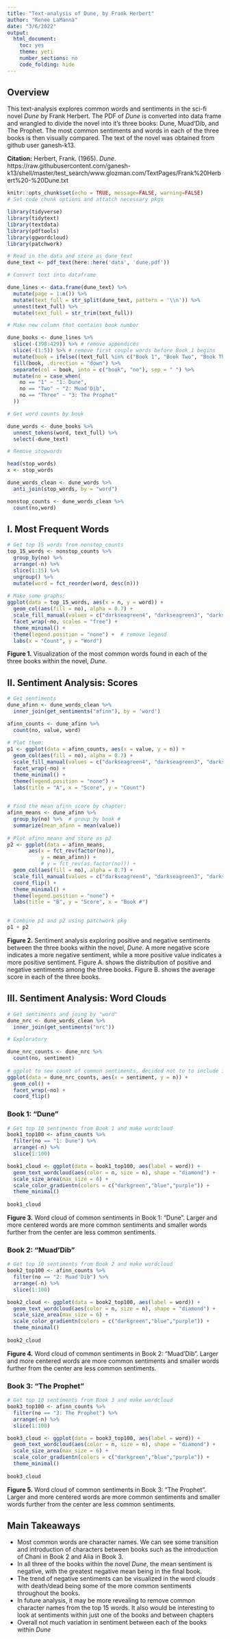 ```yaml
---
title: "Text-analysis of Dune, by Frank Herbert"
author: "Renee LaManna"
date: "3/6/2022"
output: 
  html_document: 
    toc: yes
    theme: yeti
    number_sections: no
    code_folding: hide 
---
```

## Overview 

This text-analysis explores common words and sentiments in the sci-fi novel *Dune* by Frank Herbert. The PDF of *Dune* is converted into data frame and wrangled to divide the novel into it's three books: Dune, Muad'Dib, and The Prophet. The most common sentiments and words in each of the three books is then visually compared. The text of the novel was obtained from github user ganesh-k13.  

**Citation:**
Herbert, Frank. (1965). *Dune*. https://raw.githubusercontent.com/ganesh-k13/shell/master/test_search/www.glozman.com/TextPages/Frank%20Herbert%20-%20Dune.txt 

```r
knitr::opts_chunk$set(echo = TRUE, message=FALSE, warning=FALSE)
# Set code chunk options and attatch necessary pkgs 

library(tidyverse)
library(tidytext)
library(textdata)
library(pdftools)
library(ggwordcloud)
library(patchwork)
```


```r
# Read in the data and store as dune_text
dune_text <- pdf_text(here::here('data', 'dune.pdf'))
```


```r
# Convert text into dataframe

dune_lines <- data.frame(dune_text) %>% 
  mutate(page = 1:n()) %>%
  mutate(text_full = str_split(dune_text, pattern = '\\n')) %>% 
  unnest(text_full) %>% 
  mutate(text_full = str_trim(text_full)) 

```


```r
# Make new column that contains book number

dune_books <- dune_lines %>% 
  slice(-(398:429)) %>% # remove appendices 
  slice(-(1:5)) %>% # remove first couple words before Book 1 begins
  mutate(book = ifelse((text_full %in% c("Book 1", "Book Two", "Book Three")), text_full, NA)) %>% # in text_full, look for the following, "Book 1", "Book Two", & "Book Three", make everything else NA
  fill(book, .direction = "down") %>% 
  separate(col = book, into = c("book", "no"), sep = " ") %>% 
  mutate(no = case_when(
    no == "1" ~ "1: Dune",
    no == "Two" ~ "2: Muad'Dib",
    no == "Three" ~ "3: The Prophet"
  ))

```


```r
# Get word counts by book

dune_words <- dune_books %>% 
  unnest_tokens(word, text_full) %>% 
  select(-dune_text)
```


```r
# Remove stopwords

head(stop_words)
x <- stop_words

dune_words_clean <- dune_words %>% 
  anti_join(stop_words, by = "word")

nonstop_counts <- dune_words_clean %>% 
  count(no,word)
```

## I. Most Frequent Words

```r
# Get top 15 words from nonstop_counts
top_15_words <- nonstop_counts %>% 
  group_by(no) %>% 
  arrange(-n) %>% 
  slice(1:15) %>%
  ungroup() %>% 
  mutate(word = fct_reorder(word, desc(n)))
 
# Make some graphs: 
ggplot(data = top_15_words, aes(x = n, y = word)) +
  geom_col(aes(fill = no), alpha = 0.7) +
  scale_fill_manual(values = c("darkseagreen4", "darkseagreen3", "darkseagreen2")) +
  facet_wrap(~no, scales = "free") +
  theme_minimal() +
  theme(legend.position = "none") +  # remove legend 
  labs(x = "Count", y = "Word")
```

**Figure 1.** Visualization of the most common words found in each of the three books within the novel, *Dune*. 


## II. Sentiment Analysis: Scores

```r
# Get sentiments
dune_afinn <- dune_words_clean %>% 
  inner_join(get_sentiments("afinn"), by = 'word')
```


```r
afinn_counts <- dune_afinn %>% 
  count(no, value, word)
 
# Plot them: 
p1 <- ggplot(data = afinn_counts, aes(x = value, y = n)) +
  geom_col(aes(fill = no), alpha = 0.7) +
  scale_fill_manual(values = c("darkseagreen4", "darkseagreen3", "darkseagreen2")) +
  facet_wrap(~no) +
  theme_minimal() +
  theme(legend.position = "none") +
  labs(title = "A", x = "Score", y = "Count")
  
```

``` r
# Find the mean afinn score by chapter: 
afinn_means <- dune_afinn %>% 
  group_by(no) %>%  # group_by book #
  summarize(mean_afinn = mean(value))
 
# Plot afinn_means and store as p2 
p2 <- ggplot(data = afinn_means, 
       aes(x = fct_rev(factor(no)),
           y = mean_afinn)) +
           # y = fct_rev(as.factor(no))) +
  geom_col(aes(fill = no), alpha = 0.7) +
  scale_fill_manual(values = c("darkseagreen4", "darkseagreen3", "darkseagreen2"))  +
  coord_flip() +
  theme_minimal() +
  theme(legend.position = "none") +
  labs(title = "B", y = "Score", x = "Book #")
  
```

```r
# Combine p1 and p2 using patchwork pkg
p1 + p2
```

**Figure 2.** Sentiment analysis exploring positive and negative sentiments between the three books within the novel, *Dune*. A more negative score indicates a more negative sentiment, while a more positive value indicates a more positive sentiment. Figure A. shows the distribution of positive and negative sentiments among the three books. Figure B. shows the average score in each of the three books. 



## III. Sentiment Analysis: Word Clouds {.tabset .tabset-fade} 

```r
# Get sentiments and joing by "word"
dune_nrc <- dune_words_clean %>% 
  inner_join(get_sentiments("nrc"))
```


```r
# Exploratory 

dune_nrc_counts <- dune_nrc %>% 
  count(no, sentiment)
 
# ggplot to see count of common sentiments, decided not to to include in final
ggplot(data = dune_nrc_counts, aes(x = sentiment, y = n)) +
  geom_col() +
  facet_wrap(~no) +
  coord_flip()
```

### Book 1: "Dune"

```r
# Get top 10 sentiments from Book 1 and make wordcloud
book1_top100 <- afinn_counts %>% 
  filter(no == "1: Dune") %>% 
  arrange(-n) %>%  
  slice(1:100)

book1_cloud <- ggplot(data = book1_top100, aes(label = word)) +
  geom_text_wordcloud(aes(color = n, size = n), shape = "diamond") +
  scale_size_area(max_size = 6) +
  scale_color_gradientn(colors = c("darkgreen","blue","purple")) +
  theme_minimal()
 
book1_cloud
```

**Figure 3.** Word cloud of common sentiments in Book 1: "Dune". Larger and more centered words are more common sentiments and smaller words further from the center are less common sentiments. 

### Book 2: "Muad'Dib"

```r
# Get top 10 sentiments from Book 2 and make wordcloud
book2_top100 <- afinn_counts %>% 
  filter(no == "2: Muad'Dib") %>% 
  arrange(-n) %>% 
  slice(1:100)

book2_cloud <- ggplot(data = book2_top100, aes(label = word)) +
  geom_text_wordcloud(aes(color = n, size = n), shape = "diamond") +
  scale_size_area(max_size = 6) +
  scale_color_gradientn(colors = c("darkgreen","blue","purple")) +
  theme_minimal()
 
book2_cloud
```

**Figure 4.** Word cloud of common sentiments in Book 2: "Muad'Dib". Larger and more centered words are more common sentiments and smaller words further from the center are less common sentiments. 


### Book 3: "The Prophet"

```r
# Get top 10 sentiments from Book 3 and make wordcloud
book3_top100 <- afinn_counts %>% 
  filter(no == "3: The Prophet") %>% 
  arrange(-n) %>% 
  slice(1:100)

book3_cloud <- ggplot(data = book3_top100, aes(label = word)) +
  geom_text_wordcloud(aes(color = n, size = n), shape = "diamond") +
  scale_size_area(max_size = 6) +
  scale_color_gradientn(colors = c("darkgreen","blue","purple")) +
  theme_minimal()
 
book3_cloud
```

**Figure 5.** Word cloud of common sentiments in Book 3: "The Prophet". Larger and more centered words are more common sentiments and smaller words further from the center are less common sentiments. 

## Main Takeaways

- Most common words are character names. We can see some transition and introduction of characters between books such as the introduction of Chani in Book 2 and Alia in Book 3. 
- In all three of the books within the novel *Dune*, the mean sentiment is negative, with the greatest negative mean being in the final book.
- The trend of negative sentiments can be visualized in the word clouds with death/dead being some of the more common sentiments throughout the books. 
- In future analysis, it may be more revealing to remove common character names from the top 15 words. It also would be interesting to look at sentiments within just one of the books and between chapters
- Overall not much variation in sentiment between each of the books within *Dune*